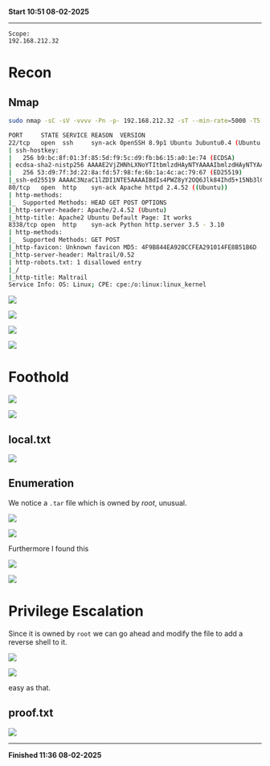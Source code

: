 **Start 10:51 08-02-2025**

---
```
Scope:
192.168.212.32
```
# Recon

## Nmap

```bash
sudo nmap -sC -sV -vvvv -Pn -p- 192.168.212.32 -sT --min-rate=5000 -T5      

PORT     STATE SERVICE REASON  VERSION
22/tcp   open  ssh     syn-ack OpenSSH 8.9p1 Ubuntu 3ubuntu0.4 (Ubuntu Linux; protocol 2.0)
| ssh-hostkey: 
|   256 b9:bc:8f:01:3f:85:5d:f9:5c:d9:fb:b6:15:a0:1e:74 (ECDSA)
| ecdsa-sha2-nistp256 AAAAE2VjZHNhLXNoYTItbmlzdHAyNTYAAAAIbmlzdHAyNTYAAABBBBYESg2KmNLhFh1KJaN2UFCVAEv6MWr58pqp2fIpCSBEK2wDJ5ap2XVBVGLk9Po4eKBbqTo96yttfVUvXWXoN3M=
|   256 53:d9:7f:3d:22:8a:fd:57:98:fe:6b:1a:4c:ac:79:67 (ED25519)
|_ssh-ed25519 AAAAC3NzaC1lZDI1NTE5AAAAIBdIs4PWZ8yY2OQ6Jlk84Ihd5+15Nb3l0qvpf1ls3wfa
80/tcp   open  http    syn-ack Apache httpd 2.4.52 ((Ubuntu))
| http-methods: 
|_  Supported Methods: HEAD GET POST OPTIONS
|_http-server-header: Apache/2.4.52 (Ubuntu)
|_http-title: Apache2 Ubuntu Default Page: It works
8338/tcp open  http    syn-ack Python http.server 3.5 - 3.10
| http-methods: 
|_  Supported Methods: GET POST
|_http-favicon: Unknown favicon MD5: 4F9B844EA920CCFEA291014FE8B51B6D
|_http-server-header: Maltrail/0.52
| http-robots.txt: 1 disallowed entry 
|_/
|_http-title: Maltrail
Service Info: OS: Linux; CPE: cpe:/o:linux:linux_kernel
```

![](../../../assets/bae1c2d64c33727c5a1d3bc4964f9c6c.png)

![](../../../assets/fb7f0a1a0c575217780475a20ee3c4a5.png)

![](../../../assets/307adc5577a2eb22f66543c9c13ecdf0.png)

![](../../../assets/ce5852aa5d31366c1f8559670f6a8ef9.png)


# Foothold

![](../../../assets/34329effa1290616ca79c8cc7ed2bfd1.png)

![](../../../assets/e03691a0fae240e1caf3d6fea6dcf26c.png)


## local.txt

![](../../../assets/162ee46a46fc56c4a6f186d18e9bc4cc.png)


## Enumeration

We notice a `.tar` file which is owned by *root*, unusual.

![](../../../assets/9b0cc46a7016e6a6182a77a7cd3adf47.png)

![](../../../assets/89844d13e3e3c9331bee1f999ab8d299.png)

Furthermore I found this

![](../../../assets/353f25e18e5125ab0aa24e446135423b.png)

![](../../../assets/d7d687887b3bb47040ac4774275b4915.png)


# Privilege Escalation

Since it is owned by `root` we can go ahead and modify the file to add a reverse shell to it.

![](../../../assets/6c2ada9f5a15946dbb2c929450a51903.png)

![](../../../assets/ae4bd0bd841fe8b3f28b077c40f85cd5.png)

easy as that.


## proof.txt

![](../../../assets/cc27a7de92be5aebcc1a68cba2e697e2.png)

---

**Finished 11:36 08-02-2025**

[^Links]:  [[OSCP Prep]]